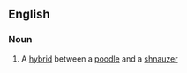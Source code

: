 ==English==

===Noun===
{{wikipedia}}
{{en-noun}}

# A [[hybrid]] between a [[poodle]] and a [[shnauzer]]